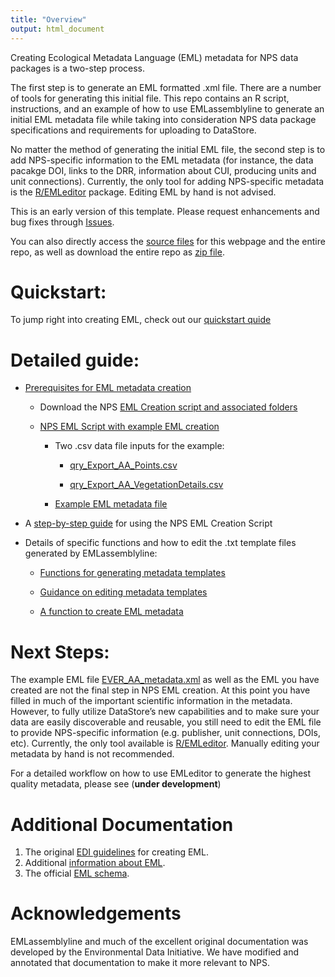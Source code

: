 ```yaml
---
title: "Overview"
output: html_document
---
```


Creating Ecological Metadata Language (EML) metadata for NPS data packages is a two-step process.

The first step is to generate an EML formatted .xml file. There are a number of tools for generating this initial file. This repo contains an R script, instructions, and an example of how to use EMLassemblyline to generate an initial EML metadata file while taking into consideration NPS data package specifications and requirements for uploading to DataStore.

No matter the method of generating the initial EML file, the second step is to add NPS-specific information to the EML metadata (for instance, the data pacakge DOI, links to the DRR, information about CUI, producing units and unit connections). Currently, the only tool for adding NPS-specific metadata is the [R/EMLeditor](https://github.com/nationalparkservice/EMLeditor) package. Editing EML by hand is not advised.

This is an early version of this template. Please request enhancements and bug fixes through [Issues](https://github.com/nationalparkservice/NPS_EML_Script/issues).

You can also directly access the [source files](https://github.com/nationalparkservice/NPS_EML_Script) for this webpage and the entire repo, as well as download the entire repo as [zip file](https://github.com/nationalparkservice/NPS_EML_Script/zipball/master).

# Quickstart:

  To jump right into creating EML, check out our [quickstart quide](README.html)

# Detailed guide:

  * [Prerequisites for EML metadata creation](prereqs.html)
  
    * Download the NPS [EML Creation script and associated folders](https://github.com/nationalparkservice/NPS_EML_Script/zipball/master)
  
    * [NPS EML Script with example EML creation](https://github.com/nationalparkservice/NPS_EML_Script/EML_Creation_Script.R)
  
      * Two .csv data file inputs for the example:
    
        * [qry_Export_AA_Points.csv](https://github.com/nationalparkservice/NPS_EML_Script/Example_files/qry_Export_AA_Points.csv)
    
        * [qry_Export_AA_VegetationDetails.csv](https://github.com/nationalparkservice/NPS_EML_Script/Example_files/qry_Export_AA_VegetationDetails.csv)
    
      * [Example EML metadata file](https://github.com/nationalparkservice/NPS_EML_Script/Example_files/EVER_AA_metadata.xml)
    
  * A [step-by-step guide](stepbystep.html) for using the NPS EML Creation Script
  
  * Details of specific functions and how to edit the .txt template files generated by EMLassemblyline:

    * [Functions for generating metadata templates](create_tmplts.html)
  
    * [Guidance on editing metadata templates](edit_tmplts.html)
  
    * [A function to create EML metadata](create_eml.html)

# Next Steps:

The example EML file [EVER_AA_metadata.xml](https://github.com/nationalparkservice/NPS_EML_Script/EVER_AA_metadata.xml) as well as the EML you have created are not the final step in NPS EML creation. At this point you have filled in much of the important scientific information in the metadata. However, to fully utilize DataStore's new capabilities and to make sure your data are easily discoverable and reusable, you still need to edit the EML file to provide NPS-specific information (e.g. publisher, unit connections, DOIs, etc). Currently, the only tool available is [R/EMLeditor](https://github.com/nationalparkservice/EMLeditor). Manually editing your metadata by hand is not recommended.

For a detailed workflow on how to use EMLeditor to generate the highest quality metadata, please see (**under development**)

# Additional Documentation
1.    The original [EDI guidelines](https://ediorg.github.io/EMLassemblyline/articles/edit_tmplts.html) for creating EML.
2.    Additional [information about EML](https://eml.ecoinformatics.org/).
3.    The official [EML schema](https://eml.ecoinformatics.org/schema/index.html).

# Acknowledgements
EMLassemblyline and much of the excellent original documentation was developed by the Environmental Data Initiative. We have modified and annotated that documentation to make it more relevant to NPS.